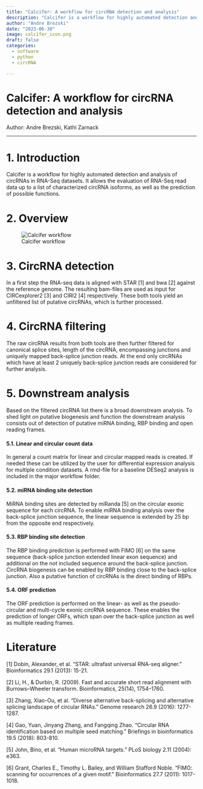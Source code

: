 ```yaml
---
title: "Calcifer: A workflow for circRNA detection and analysis"
description: "Calcifer is a workflow for highly automated detection and analysis of circRNAs in RNA-Seq datasets."
author: "Andre Brezski"
date: "2023-06-30"
image: calcifer_icon.png
draft: false
categories:
  - software
  - python
  - circRNA

---
```



# Calcifer: A workflow for circRNA detection and analysis
Author: Andre Brezski, Kathi Zarnack    

---

# 1. Introduction
Calcifer is a workflow for highly automated detection and analysis of circRNAs in RNA-Seq datasets. It allows the evaluation of RNA-Seq read data up to a list of characterized circRNA isoforms, as well as the prediction of possible functions.

# 2. Overview

![Calcifer workflow](calcifer_new_changed_workflow.png)

# 3. CircRNA detection
In a first step the RNA-seq data is aligned with STAR [1] and bwa [2] against the reference genome. The resulting bam-files are used as input for CIRCexplorer2 [3] and CIRI2 [4] respectively. These both tools yield an unfiltered list of putative circRNAs, which is further processed.

# 4. CircRNA filtering
The raw circRNA results from both tools are then further filtered for canonical splice sites, length of the circRNA, encompassing junctions and uniquely mapped back-splice junction reads. At the end only circRNAs which have at least 2 uniquely back-splice junction reads are considered for further analysis.

# 5. Downstream analysis
Based on the filtered circRNA list there is a broad downstream analysis. To shed light on putative biogenesis and function the downstream analysis consists out of detection of putative miRNA binding, RBP binding and open reading frames. 

#### 5.1. Linear and circular count data
In general a count matrix for linear and circular mapped reads is created. If needed these can be utilized by the user for differential expression analysis for multiple condition datasets. A rmd-file for a baseline DESeq2 analysis is included in the major workflow folder.

#### 5.2. miRNA binding site detection
MiRNA binding sites are detected by miRanda [5] on the circular exonic sequence for each circRNA. To enable miRNA binding analysis over the back-splice junction sequence, the linear sequence is extended by 25 bp from the opposite end respectively.

#### 5.3. RBP binding site detection
The RBP binding prediction is performed with FIMO [6] on the same sequence (back-splice junction extended linear exon sequence) and additional on the not included sequence around the back-splice junction. CircRNA biogenesis can be enabled by RBP binding close to the back-splice junction. Also a putative function of circRNAs is the direct binding of RBPs.

#### 5.4. ORF prediction
The ORF prediction is performed on the linear- as well as the pseudo-circular and multi-cycle exonic circRNA sequence. These enables the prediction of longer ORFs, which span over the back-splice junction as well as multiple reading frames.


# Literature
[1] Dobin, Alexander, et al. "STAR: ultrafast universal RNA-seq aligner." Bioinformatics 29.1 (2013): 15-21.

[2] Li, H., & Durbin, R. (2009). Fast and accurate short read alignment with Burrows–Wheeler transform. Bioinformatics, 25(14), 1754–1760.

[3] Zhang, Xiao-Ou, et al. "Diverse alternative back-splicing and alternative splicing landscape of circular RNAs." Genome research 26.9 (2016): 1277-1287.

[4] Gao, Yuan, Jinyang Zhang, and Fangqing Zhao. "Circular RNA identification based on multiple seed matching." Briefings in bioinformatics 19.5 (2018): 803-810.

[5] John, Bino, et al. "Human microRNA targets." PLoS biology 2.11 (2004): e363.

[6] Grant, Charles E., Timothy L. Bailey, and William Stafford Noble. "FIMO: scanning for occurrences of a given motif." Bioinformatics 27.7 (2011): 1017-1018.
